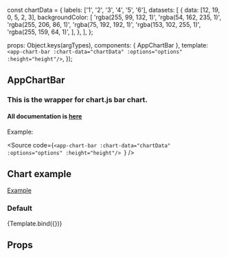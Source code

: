 const chartData = {
  labels: ['1', '2', '3', '4', '5', '6'],
  datasets: [
    {
      data: [12, 19, 0, 5, 2, 3],
      backgroundColor: [
        'rgba(255, 99, 132, 1)',
        'rgba(54, 162, 235, 1)',
        'rgba(255, 206, 86, 1)',
        'rgba(75, 192, 192, 1)',
        'rgba(153, 102, 255, 1)',
        'rgba(255, 159, 64, 1)',
      ],
    },
  ],
};

<Meta
  title="ui-kit/charts/AppChartBar"
  component={AppChartBar}
/>

  props: Object.keys(argTypes),
  components: { AppChartBar },
  template: `
      <app-chart-bar :chart-data="chartData" :options="options" :height="height"/>
    `,
});

## AppChartBar

### This is the wrapper for chart.js bar chart.

#### All documentation is [here](https://www.chartjs.org/)

Example:

<Source
  code={`<app-chart-bar :chart-data="chartData" :options="options" :height="height"/>
`}
/>

## Chart example

[Example](https://www.chartjs.org/docs/latest/charts/bar.html)

### Default

<Canvas>
  <Story
    name="Default view"
    args={{ chartData }}>
    {Template.bind({})}
  </Story>
</Canvas>

## Props

<ArgsTable story="Default view" />
